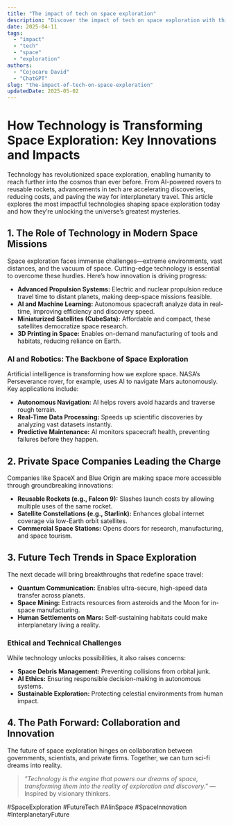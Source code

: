 ```yaml
---
title: "The impact of tech on space exploration"
description: "Discover the impact of tech on space exploration with this in-depth guide, providing actionable insights and practical tips to boost your knowledge and results."
date: 2025-04-11
tags:
  - "impact"
  - "tech"
  - "space"
  - "exploration"
authors:
  - "Cojocaru David"
  - "ChatGPT"
slug: "the-impact-of-tech-on-space-exploration"
updatedDate: 2025-05-02
---
```

# How Technology is Transforming Space Exploration: Key Innovations and Impacts  

Technology has revolutionized space exploration, enabling humanity to reach further into the cosmos than ever before. From AI-powered rovers to reusable rockets, advancements in tech are accelerating discoveries, reducing costs, and paving the way for interplanetary travel. This article explores the most impactful technologies shaping space exploration today and how they’re unlocking the universe’s greatest mysteries.  

## 1. The Role of Technology in Modern Space Missions  

Space exploration faces immense challenges—extreme environments, vast distances, and the vacuum of space. Cutting-edge technology is essential to overcome these hurdles. Here’s how innovation is driving progress:  

- **Advanced Propulsion Systems:** Electric and nuclear propulsion reduce travel time to distant planets, making deep-space missions feasible.  
- **AI and Machine Learning:** Autonomous spacecraft analyze data in real-time, improving efficiency and discovery speed.  
- **Miniaturized Satellites (CubeSats):** Affordable and compact, these satellites democratize space research.  
- **3D Printing in Space:** Enables on-demand manufacturing of tools and habitats, reducing reliance on Earth.  

### AI and Robotics: The Backbone of Space Exploration  

Artificial intelligence is transforming how we explore space. NASA’s Perseverance rover, for example, uses AI to navigate Mars autonomously. Key applications include:  

- **Autonomous Navigation:** AI helps rovers avoid hazards and traverse rough terrain.  
- **Real-Time Data Processing:** Speeds up scientific discoveries by analyzing vast datasets instantly.  
- **Predictive Maintenance:** AI monitors spacecraft health, preventing failures before they happen.  

## 2. Private Space Companies Leading the Charge  

Companies like SpaceX and Blue Origin are making space more accessible through groundbreaking innovations:  

- **Reusable Rockets (e.g., Falcon 9):** Slashes launch costs by allowing multiple uses of the same rocket.  
- **Satellite Constellations (e.g., Starlink):** Enhances global internet coverage via low-Earth orbit satellites.  
- **Commercial Space Stations:** Opens doors for research, manufacturing, and space tourism.  

## 3. Future Tech Trends in Space Exploration  

The next decade will bring breakthroughs that redefine space travel:  

- **Quantum Communication:** Enables ultra-secure, high-speed data transfer across planets.  
- **Space Mining:** Extracts resources from asteroids and the Moon for in-space manufacturing.  
- **Human Settlements on Mars:** Self-sustaining habitats could make interplanetary living a reality.  

### Ethical and Technical Challenges  

While technology unlocks possibilities, it also raises concerns:  

- **Space Debris Management:** Preventing collisions from orbital junk.  
- **AI Ethics:** Ensuring responsible decision-making in autonomous systems.  
- **Sustainable Exploration:** Protecting celestial environments from human impact.  

## 4. The Path Forward: Collaboration and Innovation  

The future of space exploration hinges on collaboration between governments, scientists, and private firms. Together, we can turn sci-fi dreams into reality.  

> _"Technology is the engine that powers our dreams of space, transforming them into the reality of exploration and discovery."_ — Inspired by visionary thinkers.  

#SpaceExploration #FutureTech #AIinSpace #SpaceInnovation #InterplanetaryFuture  